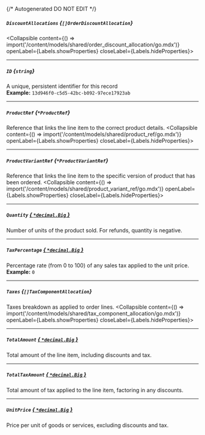 {/* Autogenerated DO NOT EDIT  */}

##### `DiscountAllocations` *{`[]OrderDiscountAllocation`}*
<Collapsible content={() => import('/content/models/shared/order_discount_allocation/go.mdx')} openLabel={Labels.showProperties} closeLabel={Labels.hideProperties}>
</Collapsible>

---
##### `ID` *{`string`}*
A unique, persistent identifier for this record
<br/>
**Example:** `13d946f0-c5d5-42bc-b092-97ece17923ab`

---
##### `ProductRef` *{`*ProductRef`}*
Reference that links the line item to the correct product details.
<Collapsible content={() => import('/content/models/shared/product_ref/go.mdx')} openLabel={Labels.showProperties} closeLabel={Labels.hideProperties}>
</Collapsible>

---
##### `ProductVariantRef` *{`*ProductVariantRef`}*
Reference that links the line item to the specific version of product that has been ordered.
<Collapsible content={() => import('/content/models/shared/product_variant_ref/go.mdx')} openLabel={Labels.showProperties} closeLabel={Labels.hideProperties}>
</Collapsible>

---
##### `Quantity` [*{ `*decimal.Big` }*](https://pkg.go.dev/github.com/ericlagergren/decimal#Big)
Number of units of the product sold.
For refunds, quantity is negative.


---
##### `TaxPercentage` [*{ `*decimal.Big` }*](https://pkg.go.dev/github.com/ericlagergren/decimal#Big)
Percentage rate (from 0 to 100) of any sales tax applied to the unit price.
<br/>
**Example:** `0`

---
##### `Taxes` *{`[]TaxComponentAllocation`}*
Taxes breakdown as applied to order lines.
<Collapsible content={() => import('/content/models/shared/tax_component_allocation/go.mdx')} openLabel={Labels.showProperties} closeLabel={Labels.hideProperties}>
</Collapsible>

---
##### `TotalAmount` [*{ `*decimal.Big` }*](https://pkg.go.dev/github.com/ericlagergren/decimal#Big)
Total amount of the line item, including discounts and tax.

---
##### `TotalTaxAmount` [*{ `*decimal.Big` }*](https://pkg.go.dev/github.com/ericlagergren/decimal#Big)
Total amount of tax applied to the line item, factoring in any discounts.

---
##### `UnitPrice` [*{ `*decimal.Big` }*](https://pkg.go.dev/github.com/ericlagergren/decimal#Big)
Price per unit of goods or services, excluding discounts and tax.


